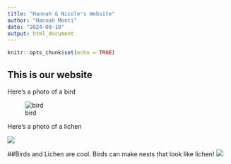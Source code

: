 ```yaml
---
title: "Hannah & Nicole's Website"
author: "Hannah Monti"
date: "2024-09-10"
output: html_document
---
```


```r
knitr::opts_chunk$set(echo = TRUE)
```
## This is our website 

Here's a photo of a bird

![bird](https://cdn.britannica.com/10/250610-050-BC5CCDAF/Zebra-finch-Taeniopygia-guttata-bird.jpg?w=400&h=300&c=crop)

Here's a photo of a lichen

![](https://www.meadowsfarms.com/great-big-greenhouse-gardening-blog/wp-content/uploads/sites/2/2018/10/lichen-blog.jpg.webp)

##Birds and Lichen are cool. 
Birds can make nests that look like lichen!
![](https://encrypted-tbn0.gstatic.com/images?q=tbn:ANd9GcTt0Y5TTOlC7xIjl4XnwdOSMiyySeihb9fcEgFvmHypAOtO2vaKBdcZps1TuUnKPecaykI&usqp=CAU)